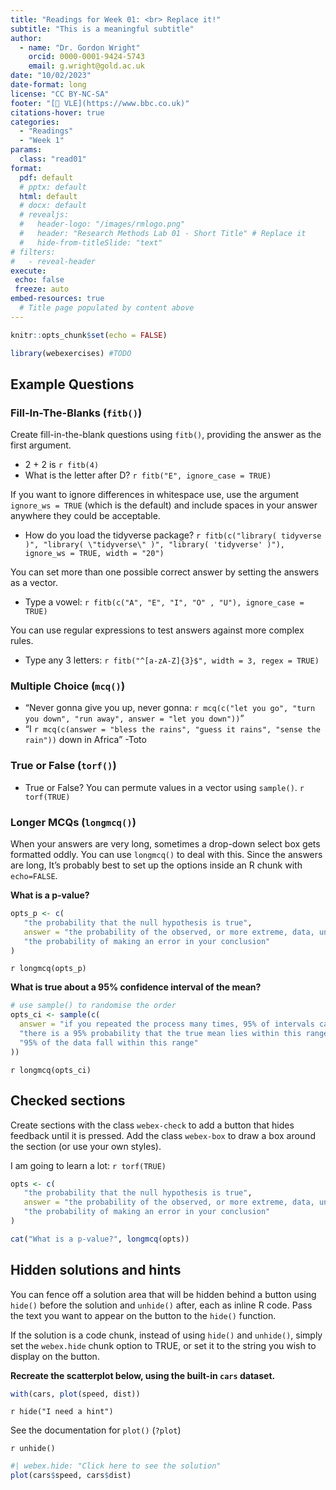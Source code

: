 ```yaml
---
title: "Readings for Week 01: <br> Replace it!"
subtitle: "This is a meaningful subtitle"
author: 
  - name: "Dr. Gordon Wright"
    orcid: 0000-0001-9424-5743
    email: g.wright@gold.ac.uk
date: "10/02/2023"
date-format: long
license: "CC BY-NC-SA"
footer: "[🔗 VLE](https://www.bbc.co.uk)"
citations-hover: true
categories: 
  - "Readings"
  - "Week 1"
params:
  class: "read01"
format: 
  pdf: default
  # pptx: default
  html: default
  # docx: default
  # revealjs: 
  #   header-logo: "/images/rmlogo.png"
  #   header: "Research Methods Lab 01 - Short Title" # Replace it
  #   hide-from-titleSlide: "text"
# filters:
#   - reveal-header
execute:
 echo: false
 freeze: auto
embed-resources: true
  # Title page populated by content above
---
```


<!--#TODO Add instructions and turn this into a self-assessment exercise. Links to library resources and open materials. -->

```r
knitr::opts_chunk$set(echo = FALSE)

library(webexercises) #TODO
```

## Example Questions

### Fill-In-The-Blanks (`fitb()`)

Create fill-in-the-blank questions using `fitb()`, providing the answer
as the first argument.

-   2 + 2 is `r fitb(4)`
-   What is the letter after D? `r fitb("E", ignore_case = TRUE)`

If you want to ignore differences in whitespace use, use the argument
`ignore_ws = TRUE` (which is the default) and include spaces in your
answer anywhere they could be acceptable.

-   How do you load the tidyverse package?
    `r fitb(c("library( tidyverse )", "library( \"tidyverse\" )", "library( 'tidyverse' )"), ignore_ws = TRUE, width = "20")`

You can set more than one possible correct answer by setting the answers
as a vector.

-   Type a vowel:
    `r fitb(c("A", "E", "I", "O" , "U"), ignore_case = TRUE)`

You can use regular expressions to test answers against more complex
rules.

-   Type any 3 letters:
    `r fitb("^[a-zA-Z]{3}$", width = 3, regex = TRUE)`

### Multiple Choice (`mcq()`)

-   "Never gonna give you up, never gonna:
    `r mcq(c("let you go", "turn you down", "run away", answer = "let you down"))`"
-   "I
    `r mcq(c(answer = "bless the rains", "guess it rains", "sense the rain"))`
    down in Africa" -Toto

### True or False (`torf()`)

-   True or False? You can permute values in a vector using `sample()`.
    `r torf(TRUE)`

### Longer MCQs (`longmcq()`)

When your answers are very long, sometimes a drop-down select box gets
formatted oddly. You can use `longmcq()` to deal with this. Since the
answers are long, It's probably best to set up the options inside an R
chunk with `echo=FALSE`.

**What is a p-value?**

```r
opts_p <- c(
   "the probability that the null hypothesis is true",
   answer = "the probability of the observed, or more extreme, data, under the assumption that the null-hypothesis is true",
   "the probability of making an error in your conclusion"
)
```

`r longmcq(opts_p)`

**What is true about a 95% confidence interval of the mean?**

```r
# use sample() to randomise the order
opts_ci <- sample(c(
  answer = "if you repeated the process many times, 95% of intervals calculated in this way contain the true mean",
  "there is a 95% probability that the true mean lies within this range",
  "95% of the data fall within this range"
))
```

`r longmcq(opts_ci)`

## Checked sections

Create sections with the class `webex-check` to add a button that hides
feedback until it is pressed. Add the class `webex-box` to draw a box
around the section (or use your own styles).

::: {.webex-check .webex-box}
I am going to learn a lot: `r torf(TRUE)`

```r
opts <- c(
   "the probability that the null hypothesis is true",
   answer = "the probability of the observed, or more extreme, data, under the assumption that the null-hypothesis is true",
   "the probability of making an error in your conclusion"
)

cat("What is a p-value?", longmcq(opts))
```
:::

## Hidden solutions and hints

You can fence off a solution area that will be hidden behind a button
using `hide()` before the solution and `unhide()` after, each as inline
R code. Pass the text you want to appear on the button to the `hide()`
function.

If the solution is a code chunk, instead of using `hide()` and
`unhide()`, simply set the `webex.hide` chunk option to TRUE, or set it
to the string you wish to display on the button.

**Recreate the scatterplot below, using the built-in `cars` dataset.**

```r
with(cars, plot(speed, dist))
```

`r hide("I need a hint")`

See the documentation for `plot()` (`?plot`)

`r unhide()`

<!-- note: you could also just set webex.hide to TRUE -->

```r
#| webex.hide: "Click here to see the solution"
plot(cars$speed, cars$dist)
```

